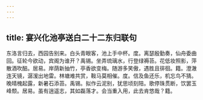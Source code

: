 ```yaml
---
---
---
```

title: 宴兴化池亭送白二十二东归联句
---



东洛言归去，西园告别来。白头青眼客，池上手中杯。度。离瑟殷勤奏，仙舟委曲回。征轮今欲动，宾阁为谁开？禹锡。坐弄琉璃水，行登绿褥苔。花低妆照影，萍散酒吹醅。居易。岸荫新抽竹，亭香欲变梅。随游多笑傲，遇胜且徘徊。籍。澄澈连天镜，潺湲出地雷。林塘难共赏，鞍马莫相催。度。信及鱼还乐，机忘鸟不猜。晚晴槐起露，新暑石添苔。禹锡。拟作云泥别，犹思顷刻陪。歌停珠贯断，饮罢玉峰颓。居易。虽有逍遥志，其如磊落才。会当重入用，此去肯悠哉？籍。